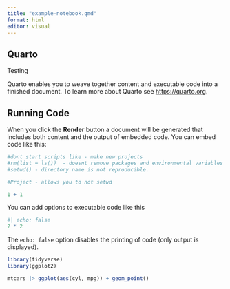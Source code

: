 ```yaml
---
title: "example-notebook.qmd"
format: html
editor: visual
---
```


## Quarto

Testing

Quarto enables you to weave together content and executable code into a finished document. To learn more about Quarto see <https://quarto.org>.

## Running Code

When you click the **Render** button a document will be generated that includes both content and the output of embedded code. You can embed code like this:

```r

#dont start scripts like - make new projects
#rm(list = ls())  - doesnt remove packages and environmental variables
#setwd() - directory name is not reproducible. 

#Project - allows you to not setwd

1 + 1
```

You can add options to executable code like this

```r
#| echo: false
2 * 2
```

The `echo: false` option disables the printing of code (only output is displayed).

```r
library(tidyverse)
library(ggplot2)

mtcars |> ggplot(aes(cyl, mpg)) + geom_point()
```
